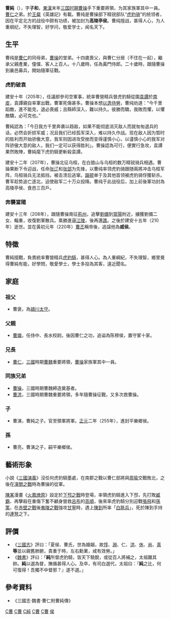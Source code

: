 {{東亞男性歷史人物
|名稱 = 曹純
|身份 = 
|國家 = [[漢、曹魏|漢、曹魏]]
|時代 = [[曹魏|曹魏]]
|主君 = [[曹操|曹操]]
|屆數 =
|最高職務 = 虎豹騎督將
|前任 = 
|繼任 = 
|圖片名稱 = 
|圖片大小 = 
|圖片說明 = 
|姓 = 曹
|名 = 純
|姓名 =
|字 = 子和
|封爵 =高陵亭侯
|籍貫 = 沛國譙縣（今安徽亳州）
|出生日期 = 170年
|出生地點 =
|逝世日期 = 210年
|逝世地點 = 沛國譙縣
|諡號 = 威侯
|兄弟 =[[曹仁|曹仁]]
|子 = [[曹演|曹演]]
|墓葬 =
}}
'''曹純'''（{{bd|170年||210年|catIdx=C曹}}），字'''子和'''，[[東漢|東漢]]末年[[三国时期|三国时期]][[曹操|曹操]]手下重要將領，为其家族軍其中一員。[[曹仁|曹仁]]之弟。於[[王粲|王粲]]《英雄記》有載。曹纯是曹操部下精锐部队“[[虎豹骑|虎豹骑]]”的统领者，因在平定北方的战役中颇有功绩，被加封为'''高陵亭侯'''。曹纯擅战，甚得人心，为人重纲纪，不失理智，好学问，敬爱学士，闻名天下。

== 生平 ==
曹纯是[[曹仁|曹仁]]的同母弟，[[曹操|曹操]]的堂弟。十四歲喪父，與曹仁分居（不住在一起），繼承父親產業，僮僕、客人上百人。十八歲時，任為黃門侍郎。二十歲時，跟隨曹操到襄邑募兵，開始隨軍征戰。

===虎豹破袁===
{{seealso|南皮之戰}}
建安十年（205年），任議郎參司空軍事，統率曹營精兵督虎豹騎從圍[[袁譚|袁譚]]於[[南皮|南皮]]，袁譚親自率軍出戰，曹軍死傷甚多。曹操本想[[以逸待勞|以逸待勞]]，曹纯劝道：“今千里蹈敵，進不能克，退必喪威；且縣師深入，難以持久。彼勝而驕，我敗而懼，以懼敵驕，必可克也。”

曹純認為：「今日我方千里奔袭以趋敌，如果不能彻底消灭敌人而就匆匆退兵的话，必然会折损军威；况且我们已经孤军深入，难以持久作战。现在敌人因为暂时的胜利而开始骄傲大意，我军则因进攻受挫而变得谨慎小心，以谨慎小心的我军对阵骄傲大意的敌人，我们一定可以获得胜利」。曹操認為可行，便實行急攻，袁譚果然敗陣，曹純麾下虎豹騎更斬殺袁譚。

{{seealso|白狼山之戰}}
建安十二年（207年），曹操北征乌桓，在白狼山与乌桓的数万精锐骑兵相遇。曹操果断下令迎战，任命[[张辽|张辽]]和[[张郃|张郃]]为先锋，以曹纯率领虎豹骑跟随兩將冲击乌桓军阵，乌桓骑兵无法抵挡，被击溃后逃窜。[[蹋顿|蹋顿]]单于及其他首领被虎豹骑俘獲斩杀。曹军趁势追亡逐北，迫使敌军二十万众投降。曹纯于此战役后，加上前後軍功封為高陵亭侯、食邑三百戶。 

===奔襲當陽===
{{seealso|长坂坡之战}}
建安十三年（208年），跟隨曹操南征[[荊州|荊州]]，追擊[[劉備|劉備]]到[[当阳市|當陽]]附近，擄獲劉備二女、輜重，收復劉軍散兵。乘勝進逼[[江陵|江陵]]，後再還[[譙|譙]]。之後於建安十五年（210年）逝世。並在黃初元年（220年）[[曹丕|曹丕]]稱帝後，追諡他為'''威侯'''。

== 特徵 ==
曹純擅戰，負責統率曹營精兵[[虎豹騎|虎豹騎]]，甚得人心。為人重綱紀，不失理智，鄉里覺得曹純有能，好學問，敬愛學士，學士多投為其客，遠近聞名。

== 家庭 ==
=== 祖父 ===
* 曹褒，為[[潁川|潁川]][[太守|太守]]。
=== 父親 ===
* [[曹熾|曹熾]]，任侍中、長水校尉。後因曹仁之功，追谥為陈穆侯，置守冢十家。
=== 兄長 ===
* [[曹仁|曹仁]]，[[三國|三國]]時期[[曹魏|曹魏]]重要將領，[[曹操|曹操]]家族軍其中一員。
===同族兄弟 ===
* [[曹操|曹操]]，三國時期曹魏締造奠基者。
* [[曹洪|曹洪]]，三國時期曹魏重要將領，多年隨曹操征戰，又多次救曹操。
=== 子 ===
* 曹演，曹純之子。官至領軍將軍。[[正元_(曹魏)|正元]]二年（255年），進封平樂鄉侯。
=== 孫 ===
* 曹亮，曹演之子，嗣平樂鄉侯。

== 藝術形象 ==
小說《[[三國演義|三國演義]]》沒任何虎豹騎墨處，在南郡之戰以曹仁部將與[[周瑜|周瑜]]交戰敗北，之後在[[潼關之戰|潼關之戰]]時為曹操的從軍。

[[陳某|陳某]]漫畫《[[火鳳燎原|火鳳燎原]]》設定於[[下邳之戰|下邳之戰]]時登場，率領虎豹騎進入下邳，先打敗[[臧霸|臧霸]]、再擊殺在重傷下奮不顧身營救[[呂布|呂布]]的[[高順|高順]]，後來率虎豹騎分別迎戰[[張飛|張飛]]和[[孫策|孫策]]，在[[赤壁之戰|赤壁之戰]]後[[夷陵之战_(208年)|夷陵之戰]]強攻[[甘寧|甘寧]]時，遇上[[陳到|陳到]]所率「[[白毦兵|白毦兵]]」，死於陳到手持的[[連弩|連弩]]之下。

== 評價 ==
*《[[三國志|三國志]]》評曰：「夏侯、曹氏，世為婚姻，故[[夏侯惇|惇]]、[[夏侯淵|淵]]、仁、[[曹洪|洪]]、[[曹休|休]]、[[夏侯尚|尚]]、[[曹真|真]]'''等'''並以親舊肺腑，貴重于時，左右勳業，咸有效勞。」
*《[[魏書|魏書]]》評曰：「'''純'''所督虎豹騎，皆天下驍銳，或從百人將補之，太祖難其帥。'''純'''以選為督，撫循甚得人心。及卒，有司白選代，太祖曰：『'''純'''之比，何可復得！吾獨不中督邪？』遂不選。」

== 參考資料 ==
* 《三國志·魏書·曹仁附曹純傳》
[[Category:東漢軍事人物|C曹]]
[[Category:曹魏軍事人物|C曹]]
[[Category:曹姓|C純]]
[[Category:亳州人|C曹]]
[[Category:汉朝外戚|C曹]]
[[Category:諡威|侯]]

{{三國志|nocat}}